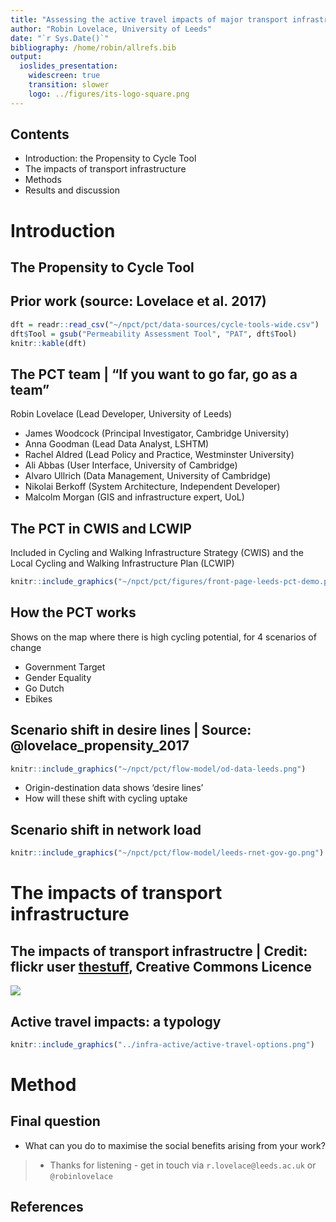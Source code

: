 ```yaml
---
title: "Assessing the active travel impacts of major transport infrastructure projects"
author: "Robin Lovelace, University of Leeds"
date: "`r Sys.Date()`"
bibliography: /home/robin/allrefs.bib
output:
  ioslides_presentation:
    widescreen: true
    transition: slower
    logo: ../figures/its-logo-square.png
---
```


## Contents

- Introduction: the Propensity to Cycle Tool
- The impacts of transport infrastructure
- Methods
- Results and discussion

# Introduction

## The Propensity to Cycle Tool
 
## Prior work (source: Lovelace et al. 2017)

```r
dft = readr::read_csv("~/npct/pct/data-sources/cycle-tools-wide.csv")
dft$Tool = gsub("Permeability Assessment Tool", "PAT", dft$Tool)
knitr::kable(dft)
```

## The PCT team | "If you want to go far, go as a team"

Robin Lovelace (Lead Developer, University of Leeds)

- James Woodcock (Principal Investigator, Cambridge University)
- Anna Goodman (Lead Data Analyst, LSHTM)
- Rachel Aldred (Lead Policy and Practice, Westminster University)
- Ali Abbas (User Interface, University of Cambridge)
- Alvaro Ullrich (Data Management, University of Cambridge)
- Nikolai Berkoff (System Architecture, Independent Developer)
- Malcolm Morgan (GIS and infrastructure expert, UoL)
 
<!-- ## Policy feedback -->

<!-- "The PCT is a brilliant example of using Big Data to better plan infrastructure investment. It will allow us to have more confidence that new schemes are built in places and along travel corridors where there is high latent demand." -->

<!-- - Shane Snow: Head of Seamless Travel Team, Sustainable and Acessible Travel Division -->

<!-- "The PCT shows the country’s great potential to get on their bikes, highlights the areas of highest possible growth and will be a useful innovation for local authorities to get the greatest bang for their buck from cycling investments  and realise cycling potential." -->

<!-- - Andrew Jones, Parliamentary Under Secretary of State for Transport -->

## The PCT in CWIS and LCWIP

Included in Cycling and Walking Infrastructure Strategy (CWIS) and the Local Cycling and Walking Infrastructure Plan (LCWIP)

```r
knitr::include_graphics("~/npct/pct/figures/front-page-leeds-pct-demo.png")
```

## How the PCT works

Shows on the map where there is high cycling potential,
for 4 scenarios of change

- Government Target
- Gender Equality
- Go Dutch
- Ebikes

## Scenario shift in desire lines | Source: @lovelace_propensity_2017

```r
knitr::include_graphics("~/npct/pct/flow-model/od-data-leeds.png")
```

- Origin-destination data shows 'desire lines'
- How will these shift with cycling uptake

## Scenario shift in network load

```r
knitr::include_graphics("~/npct/pct/flow-model/leeds-rnet-gov-go.png")
```

# The impacts of transport infrastructure

## The impacts of transport infrastructre | Credit: flickr user [thestuff](https://www.flickr.com/photos/thestuff/), Creative Commons Licence

![](https://farm4.staticflickr.com/3041/2646783176_7ba553391b_z_d.jpg)

## Active travel impacts: a typology

```r
knitr::include_graphics("../infra-active/active-travel-options.png")
```

# Method

## 

## Final question

- What can you do to maximise the social benefits arising from your work?

> - Thanks for listening - get in touch via `r.lovelace@leeds.ac.uk` or `@robinlovelace`

## References

